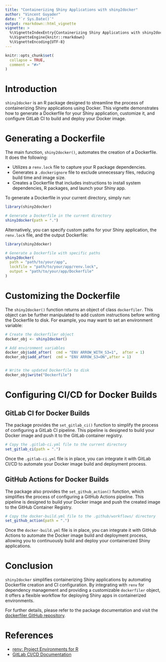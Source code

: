 ```yaml
---
title: "Containerizing Shiny Applications with shiny2docker"
author: "Vincent Guyader"
date: "`r Sys.Date()`"
output: rmarkdown::html_vignette
vignette: >
  %\VignetteIndexEntry{Containerizing Shiny Applications with shiny2docker}
  %\VignetteEngine{knitr::rmarkdown}
  %\VignetteEncoding{UTF-8}
---
```


```r
knitr::opts_chunk$set(
  collapse = TRUE,
  comment = "#>"
)
```



# Introduction

`shiny2docker` is an R package designed to streamline the process of containerizing Shiny applications using Docker. This vignette demonstrates how to generate a Dockerfile for your Shiny application, customize it, and configure GitLab CI to build and deploy your Docker image.

# Generating a Dockerfile

The main function, `shiny2docker()`, automates the creation of a Dockerfile. It does the following:

- Utilizes a `renv.lock` file to capture your R package dependencies.
- Generates a `.dockerignore` file to exclude unnecessary files, reducing build time and image size.
- Creates a Dockerfile that includes instructions to install system dependencies, R packages, and launch your Shiny app.

To generate a Dockerfile in your current directory, simply run:

```r
library(shiny2docker)

# Generate a Dockerfile in the current directory
shiny2docker(path = ".")
```

Alternatively, you can specify custom paths for your Shiny application, the `renv.lock` file, and the output Dockerfile:

```r
library(shiny2docker)

# Generate a Dockerfile with specific paths
shiny2docker(
  path = "path/to/your/app",
  lockfile = "path/to/your/app/renv.lock",
  output = "path/to/your/app/Dockerfile"
)
```

# Customizing the Dockerfile

The `shiny2docker()` function returns an object of class `dockerfiler`. This object can be further manipulated to add custom instructions before writing the Dockerfile to disk. For example, you may want to set an environment variable:

```r
# Create the dockerfiler object
docker_obj <- shiny2docker()

# Add environment variables
docker_obj$add_after(  cmd = "ENV ARROW_WITH_S3=1",  after = 1)
docker_obj$add_after(  cmd = "ENV ARROW_S3=ON",after = 1)


# Write the updated Dockerfile to disk
docker_obj$write("Dockerfile")
```

# Configuring CI/CD for Docker Builds

## GitLab CI for Docker Builds

The package provides the `set_gitlab_ci()` function to simplify the process of configuring a GitLab CI pipeline. This pipeline is designed to build your Docker image and push it to the GitLab container registry.

```r
# Copy the .gitlab-ci.yml file to the current directory
set_gitlab_ci(path = ".")
```

Once the `.gitlab-ci.yml` file is in place, you can integrate it with GitLab CI/CD to automate your Docker image build and deployment process.

## GitHub Actions for Docker Builds

The package also provides the `set_github_action()` function, which simplifies the process of configuring a GitHub Actions pipeline. This pipeline is designed to build your Docker image and push the created image to the GitHub Container Registry.

```r
# Copy the docker-build.yml file to the .github/workflows/ directory
set_github_action(path = ".")
```

Once the `docker-build.yml` file is in place, you can integrate it with GitHub Actions to automate the Docker image build and deployment process, allowing you to continuously build and deploy your containerized Shiny applications.



# Conclusion

`shiny2docker` simplifies containerizing Shiny applications by automating Dockerfile creation and CI configuration. By integrating with `renv` for dependency management and providing a customizable `dockerfiler` object, it offers a flexible workflow for deploying Shiny apps in containerized environments.

For further details, please refer to the package documentation and visit the [dockerfiler GitHub repository](https://github.com/ThinkR-open/dockerfiler).

# References

- [renv: Project Environments for R](https://rstudio.github.io/renv/)
- [GitLab CI/CD Documentation](https://docs.gitlab.com/ee/ci/)
